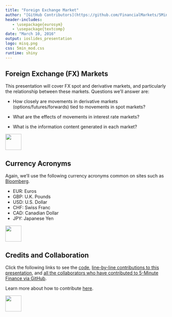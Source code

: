 ```yaml
---
title: "Foreign Exchange Market"
author: "[GitHub Contributors](https://github.com/FinancialMarkets/5MinuteFinance/graphs/contributors)"
header-includes:
   - \usepackage{eurosym}
   - \usepackage{textcomp}
date: "March 10, 2016"
output: ioslides_presentation
logo: misq.png
css: 5min_mod.css
runtime: shiny
---
```


## Foreign Exchange (FX) Markets

This presentation will cover FX spot and derivative markets, and particularly the relationship between these markets.  Questions we'll answer are:

- How closely are movements in derivative markets (options/futures/forwards) tied to movements in spot markets?

- What are the effects of movements in interest rate markets?

- What is the information content generated in each market?

<div class="MIfooter"><img src="mi.png" style="height:50px;"></div> 


## Currency Acronyms

Again, we'll use the following currency acronyms common on sites such as [Bloomberg](http://www.bloomberg.com/markets/currencies). 

- EUR: Euros
- GBP: U.K. Pounds
- USD: U.S. Dollar
- CHF: Swiss Franc
- CAD: Canadian Dollar
- JPY: Japanese Yen

<div class="MIfooter"><img src="mi.png" style="height:50px;"></div> 


## Credits and Collaboration

Click the following links to see the [code](https://github.com/FinancialMarkets/5MinuteFinance/blob/master/Foreign_exchange/all_FX_markets/all_fx_markets.Rmd), [line-by-line contributions to this presentation](https://github.com/FinancialMarkets/5MinuteFinance/blame/master/Foreign_exchange/all_FX_markets/all_fx_markets.Rmd), and [all the collaborators who have contributed to 5-Minute Finance via GitHub](https://github.com/FinancialMarkets/5MinuteFinance/graphs/contributors).

Learn more about how to contribute [here](http://www.5minutefinance.org/how-to-contribute).

<div class="MIfooter"><img src="mi.png" style="height:50px;"></div> 
